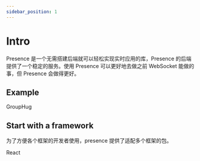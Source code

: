 ```yaml
---
sidebar_position: 1
---
```



# Intro

Presence 是一个无需搭建后端就可以轻松实现实时应用的库，Presence 的后端提供了一个稳定的服务。使用 Presence 可以更好地去做之前 WebSocket 能做的事，但 Presence 会做得更好。

## Example

<Card>GroupHug</Card>

## Start with a framework

为了方便各个框架的开发者使用，presence 提供了适配多个框架的包。

<Card>React</Card>
